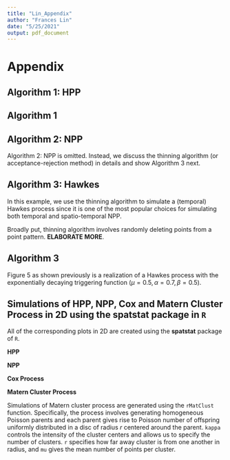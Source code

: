 ```yaml
---
title: "Lin_Appendix"
author: "Frances Lin"
date: "5/25/2021"
output: pdf_document
---
```


# Appendix

## Algorithm 1: HPP

## Algorithm 1

## Algorithm 2: NPP

Algorithm 2: NPP is omitted. Instead, we discuss the thinning algorithm (or acceptance-rejection method) in details and show Algorithm 3 next.

## Algorithm 3: Hawkes

In this example, we use the thinning algorithm  to simulate a (temporal) Hawkes process since it is one of the most popular choices for simulating both temporal and spatio-temporal NPP.

Broadly put, thinning algorithm involves randomly deleting points from a point pattern. **ELABORATE MORE**.

## Algorithm 3

Figure 5 as shown previously is a realization of a Hawkes process with the exponentially decaying triggering function ($\mu = 0.5, \alpha = 0.7, \beta = 0.5$).

## Simulations of HPP, NPP, Cox and Matern Cluster Process in 2D using the **spatstat** package in `R`

All of the corresponding plots in 2D are created using the **spatstat** package of `R`.

**HPP**

**NPP**

**Cox Process**

**Matern Cluster Process**

Simulations of Matern cluster process are generated using the `rMatClust` function. Specifically, the process involves generating homogeneous Poisson parents and each parent gives rise to Poisson number of offspring uniformly distributed in a disc of radius $r$ centered around the parent. `kappa` controls the intensity of the cluster centers and allows us to specify the number of clusters. `r` specifies how far away cluster is from one another in radius, and `mu` gives the mean number of points per cluster.



